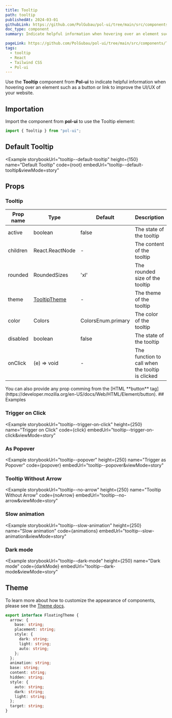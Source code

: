 ```yaml
---
title: Tooltip
path: tooltip
publishedAt: 2024-03-01
githubLink: https://github.com/PolGubau/pol-ui/tree/main/src/components/Tooltip
doc_type: component
summary: Indicate helpful information when hovering over an element such as a button or link to improve the UI/UX of your website.

pageLink: https://github.com/PolGubau/pol-ui/tree/main/src/components/Tooltip
tags:
  - tooltip
  - React
  - Tailwind CSS
  - Pol-ui
---
```








Use the **Tooltip** component from **Pol-ui** to indicate helpful information when hovering over an element such as a button or link to improve the UI/UX of your website.

## Importation

Import the component from **pol-ui** to use the Tooltip element:

```jsx
import { Tooltip } from "pol-ui";
```

## Default Tooltip

<Example
  storybookUrl="tooltip--default-tooltip"
  height={150}
  name="Default Tooltip"
  code={root}
  embedUrl="tooltip--default-tooltip&viewMode=story"
>
  <RootCode />
</Example>

## Props

### Tooltip

| Prop name | Type                   | Default            | Description                                      |
| --------- | ---------------------- | ------------------ | ------------------------------------------------ |
| active    | boolean                | false              | The state of the tooltip                         |
| children  | React.ReactNode        | -                  | The content of the tooltip                       |
| rounded   | RoundedSizes           | 'xl'               | The rounded size of the tooltip                  |
| theme     | [TooltipTheme](#theme) | -                  | The theme of the tooltip                         |
| color     | Colors                 | ColorsEnum.primary | The color of the tooltip                         |
| disabled  | boolean                | false              | The state of the tooltip                         |
| onClick   | (e) => void            | -                  | The function to call when the tooltip is clicked |

<Callout emoji="💡">
  You can also provide any prop comming from the [HTML **button**
  tag](https://developer.mozilla.org/en-US/docs/Web/HTML/Element/button).
</Callout>
## Examples

### Trigger on Click

<Example
  storybookUrl="tooltip--trigger-on-click"
  height={250}
  name="Trigger on Click"
  code={click}
  embedUrl="tooltip--trigger-on-click&viewMode=story"
>
  <ClickCode />
</Example>

### As Popover

<Example
  storybookUrl="tooltip--popover"
  height={250}
  name="Trigger as Popover"
  code={popover}
  embedUrl="tooltip--popover&viewMode=story"
>
  <PopoverCode />
</Example>

### Tooltip Without Arrow

<Example
  storybookUrl="tooltip--no-arrow"
  height={250}
  name="Tooltip Without Arrow"
  code={noArrow}
  embedUrl="tooltip--no-arrow&viewMode=story"
>
  <NoArrowCode />
</Example>

### Slow animation

<Example
  storybookUrl="tooltip--slow-animation"
  height={250}
  name="Slow animation"
  code={animations}
  embedUrl="tooltip--slow-animation&viewMode=story"
>
  <AnimationsCode />
</Example>

### Dark mode

<Example
  storybookUrl="tooltip--dark-mode"
  height={250}
  name="Dark mode"
  code={darkMode}
  embedUrl="tooltip--dark-mode&viewMode=story"
>
  <DarkModeCode />
</Example>

## Theme

To learn more about how to customize the appearance of components, please see the [Theme docs](/docs/theming).

```ts
export interface FloatingTheme {
  arrow: {
    base: string;
    placement: string;
    style: {
      dark: string;
      light: string;
      auto: string;
    };
  };
  animation: string;
  base: string;
  content: string;
  hidden: string;
  style: {
    auto: string;
    dark: string;
    light: string;
  };
  target: string;
}
```
